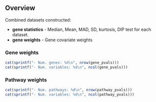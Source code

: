 ## Overview

Combined datasets constructed:

- **gene statistics** - Median, Mean, MAD, SD, kurtosis, DIP test for each dataset.
- **gene weights** - Gene covariate weights

### Gene weights

```r
cat(sprintf("- Num. genes: %d\n", nrow(gene_pvals)))
cat(sprintf("- Num. variables: %d\n", ncol(gene_pvals)))
```

### Pathway weights

```r
cat(sprintf("- Num. pathways: %d\n", nrow(pathway_pvals)))
cat(sprintf("- Num. variables: %d\n", ncol(pathway_pvals)))
```

